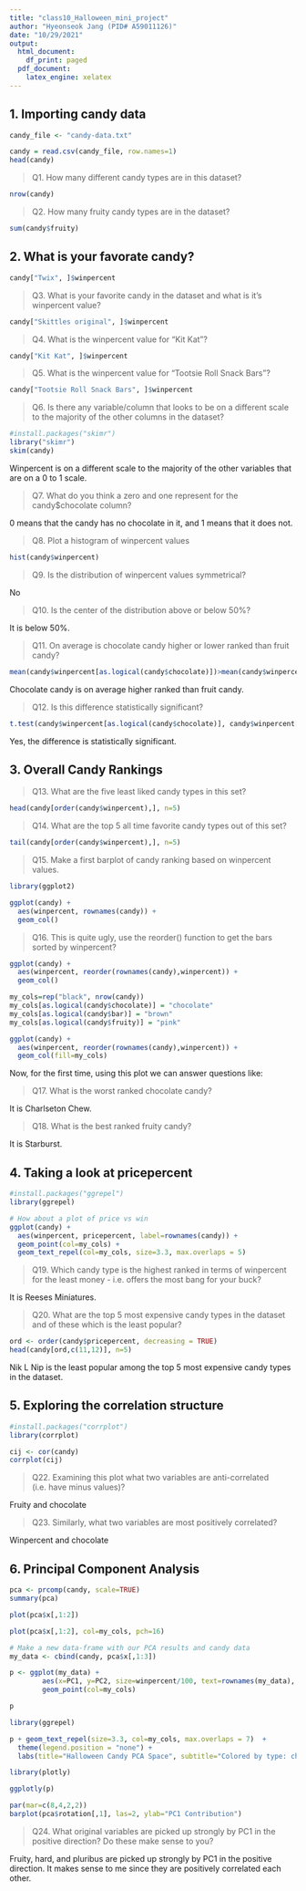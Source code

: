 ```yaml
---
title: "class10_Halloween_mini_project"
author: "Hyeonseok Jang (PID# A59011126)"
date: "10/29/2021"
output:
  html_document:
    df_print: paged
  pdf_document:
    latex_engine: xelatex
---
```


## 1. Importing candy data

```r
candy_file <- "candy-data.txt"

candy = read.csv(candy_file, row.names=1)
head(candy)
```

> Q1. How many different candy types are in this dataset?

```r
nrow(candy)
```

> Q2. How many fruity candy types are in the dataset?

```r
sum(candy$fruity)
```

## 2. What is your favorate candy?

```r
candy["Twix", ]$winpercent
```

> Q3. What is your favorite candy in the dataset and what is it’s winpercent value?

```r
candy["Skittles original", ]$winpercent
```

> Q4. What is the winpercent value for “Kit Kat”?

```r
candy["Kit Kat", ]$winpercent
```

> Q5. What is the winpercent value for “Tootsie Roll Snack Bars”?

```r
candy["Tootsie Roll Snack Bars", ]$winpercent
```

> Q6. Is there any variable/column that looks to be on a different scale to the majority of the other columns in the dataset?

```r
#install.packages("skimr")
library("skimr")
skim(candy)
```
Winpercent is on a different scale to the majority of the other variables that are on a 0 to 1 scale.

> Q7. What do you think a zero and one represent for the candy$chocolate column?

0 means that the candy has no chocolate in it, and  1 means that it does not.

> Q8. Plot a histogram of winpercent values

```r
hist(candy$winpercent)
```

> Q9. Is the distribution of winpercent values symmetrical?

No

> Q10. Is the center of the distribution above or below 50%?

It is below 50%.

> Q11. On average is chocolate candy higher or lower ranked than fruit candy?

```r
mean(candy$winpercent[as.logical(candy$chocolate)])>mean(candy$winpercent[as.logical(candy$fruity)])
```
Chocolate candy is on average higher ranked than fruit candy.

> Q12. Is this difference statistically significant?

```r
t.test(candy$winpercent[as.logical(candy$chocolate)], candy$winpercent[as.logical(candy$fruity)])
```
Yes, the difference is statistically significant.

## 3. Overall Candy Rankings

> Q13. What are the five least liked candy types in this set?

```r
head(candy[order(candy$winpercent),], n=5)
```

> Q14. What are the top 5 all time favorite candy types out of this set?

```r
tail(candy[order(candy$winpercent),], n=5)
```

> Q15. Make a first barplot of candy ranking based on winpercent values.

```r
library(ggplot2)

ggplot(candy) + 
  aes(winpercent, rownames(candy)) +
  geom_col()
```

> Q16. This is quite ugly, use the reorder() function to get the bars sorted by winpercent?

```r
ggplot(candy) + 
  aes(winpercent, reorder(rownames(candy),winpercent)) +
  geom_col()
```

```r
my_cols=rep("black", nrow(candy))
my_cols[as.logical(candy$chocolate)] = "chocolate"
my_cols[as.logical(candy$bar)] = "brown"
my_cols[as.logical(candy$fruity)] = "pink"
```

```r
ggplot(candy) + 
  aes(winpercent, reorder(rownames(candy),winpercent)) +
  geom_col(fill=my_cols)
```

Now, for the first time, using this plot we can answer questions like:

> Q17. What is the worst ranked chocolate candy?

It is Charlseton Chew.

> Q18. What is the best ranked fruity candy?

It is Starburst.

## 4. Taking a look at pricepercent

```r
#install.packages("ggrepel")
library(ggrepel)

# How about a plot of price vs win
ggplot(candy) +
  aes(winpercent, pricepercent, label=rownames(candy)) +
  geom_point(col=my_cols) + 
  geom_text_repel(col=my_cols, size=3.3, max.overlaps = 5)
```

> Q19. Which candy type is the highest ranked in terms of winpercent for the least money - i.e. offers the most bang for your buck?

It is Reeses Miniatures.

>Q20. What are the top 5 most expensive candy types in the dataset and of these which is the least popular?

```r
ord <- order(candy$pricepercent, decreasing = TRUE)
head(candy[ord,c(11,12)], n=5)
```
Nik L Nip is the least popular among the top 5 most expensive candy types in the dataset.

## 5. Exploring the correlation structure

```r
#install.packages("corrplot")
library(corrplot)
```

```r
cij <- cor(candy)
corrplot(cij)
```

> Q22. Examining this plot what two variables are anti-correlated (i.e. have minus values)?

Fruity and chocolate

> Q23. Similarly, what two variables are most positively correlated?

Winpercent and chocolate

## 6. Principal Component Analysis

```r
pca <- prcomp(candy, scale=TRUE)
summary(pca)
```

```r
plot(pca$x[,1:2])
```

```r
plot(pca$x[,1:2], col=my_cols, pch=16)
```

```r
# Make a new data-frame with our PCA results and candy data
my_data <- cbind(candy, pca$x[,1:3])
```

```r
p <- ggplot(my_data) + 
        aes(x=PC1, y=PC2, size=winpercent/100, text=rownames(my_data), label=rownames(my_data)) +
        geom_point(col=my_cols)

p
```

```r
library(ggrepel)

p + geom_text_repel(size=3.3, col=my_cols, max.overlaps = 7)  + 
  theme(legend.position = "none") +
  labs(title="Halloween Candy PCA Space", subtitle="Colored by type: chocolate bar (dark brown), chocolate other (light brown), fruity (red), other (black)", caption="Data from 538")
```

```r
library(plotly)
```

```r
ggplotly(p)
```

```r
par(mar=c(8,4,2,2))
barplot(pca$rotation[,1], las=2, ylab="PC1 Contribution")
```

> Q24. What original variables are picked up strongly by PC1 in the positive direction? Do these make sense to you?

Fruity, hard, and pluribus are picked up strongly by PC1 in the positive direction. It makes sense to me since they are positively correlated each other.

